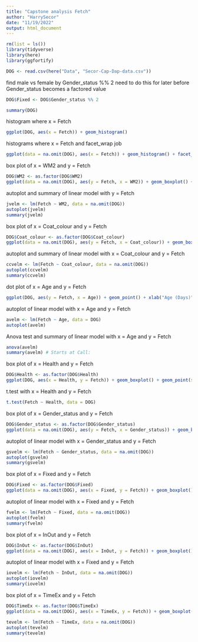 ```yaml
---
title: "Capstone analysis Fetch"
author: "HarrySecor"
date: "11/19/2022"
output: html_document
---
```


```r
rm(list = ls())
library(tidyverse)
library(here)
library(ggfortify)
```

```r
DOG <- read.csv(here("Data", "Secor-Cap-Dap-data.csv"))
```

find male vs female by Gender_status %% 2
need to do this for later before Gender_status becomes a factored value

```r
DOG$Fixed <- DOG$Gender_status %% 2
```


```r
summary(DOG)
```

histogram where x = Fetch

```r
ggplot(DOG, aes(x = Fetch)) + geom_histogram()
```

histograms where x = Fetch and facet_wrap job

```r
ggplot(data = na.omit(DOG), aes(x = Fetch)) + geom_histogram() + facet_wrap(~WM2)
```

box plot of x = WM2 and y = Fetch

```r
DOG$WM2 <- as.factor(DOG$WM2)
ggplot(data = na.omit(DOG), aes(y = Fetch, x = WM2)) + geom_boxplot() + geom_point(size = 4, color = 'lightgrey', alpha = 0.5)
```

autoplot and summary of linear model with y = Fetch

```r
jvelm <- lm(Fetch ~ WM2, data = na.omit(DOG))
autoplot(jvelm)
summary(jvelm)
```


box plot of x = Coat_colour and y = Fetch

```r
DOG$Coat_colour <- as.factor(DOG$Coat_colour)
ggplot(data = na.omit(DOG), aes(y = Fetch, x = Coat_colour)) + geom_boxplot() + geom_point(size = 4, color = 'lightgrey', alpha = 0.5)
```

autoplot and summary of linear model with x = Coat_colour and y = Fetch

```r
ccvelm <- lm(Fetch ~ Coat_colour, data = na.omit(DOG))
autoplot(ccvelm)
summary(ccvelm)
```


dot plot of x = Age and y = Fetch

```r
ggplot(DOG, aes(y = Fetch, x = Age)) + geom_point() + xlab("Age (Days)")
```

autoplot of linear model with x = Age and y = Fetch

```r
avelm <- lm(Fetch ~ Age, data = DOG)
autoplot(avelm)
```

Anova test and summary of linear model with x = Age and y = Fetch

```r
anova(avelm)
summary(avelm) # Starts at Call:
```

box plot of x = Health and y = Fetch

```r
DOG$Health <- as.factor(DOG$Health)
ggplot(DOG, aes(x = Health, y = Fetch)) + geom_boxplot() + geom_point(size = 4, color = 'lightgrey', alpha = 0.5)
```

t.test with x = Health and y = Fetch

```r
t.test(Fetch ~ Health, data = DOG)
```

box plot of x = Gender_status and y = Fetch

```r
DOG$Gender_status <- as.factor(DOG$Gender_status)
ggplot(data = na.omit(DOG), aes(y = Fetch, x = Gender_status)) + geom_boxplot() + geom_point(size = 4, color = 'lightgrey', alpha = 0.5)
```

autoplot of linear model with x = Gender_status and y = Fetch

```r
gsvelm <- lm(Fetch ~ Gender_status, data = na.omit(DOG))
autoplot(gsvelm)
summary(gsvelm)
```


box plot of x = Fixed and y = Fetch

```r
DOG$Fixed <- as.factor(DOG$Fixed)
ggplot(data = na.omit(DOG), aes(x = Fixed, y = Fetch)) + geom_boxplot() + geom_point(size = 4, color = 'lightgrey', alpha = 0.5)
```

autoplot of linear model with x = Fixed and y = Fetch

```r
fvelm <- lm(Fetch ~ Fixed, data = na.omit(DOG))
autoplot(fvelm)
summary(fvelm)
```

box plot of x = InOut and y = Fetch

```r
DOG$InOut <- as.factor(DOG$InOut)
ggplot(data = na.omit(DOG), aes(x = InOut, y = Fetch)) + geom_boxplot() + geom_point(size = 4, color = 'lightgrey', alpha = 0.5)
```

autoplot of linear model with x = Fixed and y = Fetch

```r
iovelm <- lm(Fetch ~ InOut, data = na.omit(DOG))
autoplot(iovelm)
summary(iovelm)
```

box plot of x = TimeEx and y = Fetch

```r
DOG$TimeEx <- as.factor(DOG$TimeEx)
ggplot(data = na.omit(DOG), aes(x = TimeEx, y = Fetch)) + geom_boxplot() + geom_point(size = 4, color = 'lightgrey', alpha = 0.5)
```


```r
tevelm <- lm(Fetch ~ TimeEx, data = na.omit(DOG))
autoplot(tevelm)
summary(tevelm)
```


